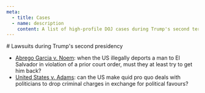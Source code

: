 ```yaml
---
meta:
  - title: Cases
  - name: description
    content: A list of high-profile DOJ cases during Trump's second term.
---
```




<Frame>
# Lawsuits during Trump's second presidency

- [Abrego Garcia v. Noem](/cases/abrego-garcia): when the US illegally deports a man to El Salvador in violation of a prior court order, must they at least try to get him back?
- [United States v. Adams](/cases/adams): can the US make quid pro quo deals with politicians to drop criminal charges in exchange for political favours?
</Frame>
